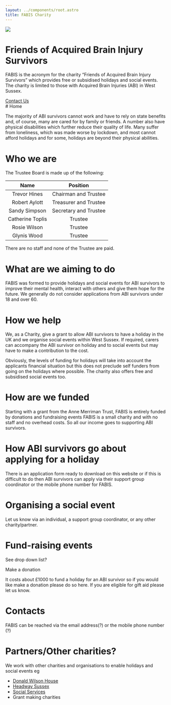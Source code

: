 ```yaml
---
layout: ../components/root.astro
title: FABIS Charity
---
```



<div class="hero mx-auto mb-16 h-5/6 max-w-4xl">
    <div class="hero-content flex-col gap-14 md:flex-row">
        <img src={logo} class="max-w-[15rem] rounded-full shadow-2xl md:max-w-xs" />
        <div>
            <h1 class="text-5xl font-bold">
                Friends of Acquired Brain Injury Survivors
            </h1>
            <p class="py-6">
                FABIS is the acronym for the charity “Friends of Acquired Brain
                Injury Survivors” which provides free or subsidised holidays and
                social events. The charity is limited to those with Acquired Brain
                Injuries (ABI) in West Sussex.
            </p>
            <a href="/contact-us" class="btn-primary btn m-2 flex">
                Contact Us
            </a>
        </div>
    </div>
</div>

<div class='max-w-[75ch] prose prose-h1:scroll-mt-16 prose-h1:text-3xl mx-auto px-8 prose-table:table prose-table:-z-1 prose-table:shadow-2xl text-base-content mb-14'>
# Home

The majority of ABI survivors cannot work and have to rely on state benefits and, of course, many are cared for by family or friends. A number also have physical disabilities which further reduce their quality of life. Many suffer from loneliness, which was made worse by lockdown, and most cannot afford holidays and for some, holidays are beyond their physical abilities.

# Who we are

The Trustee Board is made up of the following:

|       Name       |       Position        |
| :--------------: | :-------------------: |
|   Trevor Hines   | Chairman and Trustee  |
|  Robert Aylott   | Treasurer and Trustee |
|  Sandy Simpson   | Secretary and Trustee |
| Catherine Toplis |        Trustee        |
|   Rosie Wilson   |        Trustee        |
|   Glynis Wood    |        Trustee        |

There are no staff and none of the Trustee are paid.

# What are we aiming to do

FABIS was formed to provide holidays and social events for ABI survivors to improve their mental health, interact with others and give them hope for the future. We generally do not consider applications from ABI survivors under 18 and over 60.

# How we help

We, as a Charity, give a grant to allow ABI survivors to have a holiday in the UK and we organise social events within West Sussex. If required, carers can accompany the ABI survivor on holiday and to social events but may have to make a contribution to the cost.

Obviously, the levels of funding for holidays will take into account the applicants financial situation but this does not preclude self funders from going on the holidays where possible. The charity also offers free and subsidised social events too.

# How are we funded

Starting with a grant from the Anne Merriman Trust, FABIS is entirely funded by donations and fundraising events FABIS is a small charity and with no staff and no overhead costs. So all our income goes to supporting ABI survivors.

# How ABI survivors go about applying for a holiday

There is an application form ready to download on this website or if this is difficult to do then ABI survivors can apply via their support group coordinator or the mobile phone number for FABIS.

# Organising a social event

Let us know via an individual, a support group coordinator, or any other charity/partner.

# Fund-raising events

See drop down list?

Make a donation

It costs about £1000 to fund a holiday for an ABI survivor so if you would like make a donation please do so here. If you are eligible for gift aid please let us know.

# Contacts

FABIS can be reached via the email address(?) or the mobile phone number (?)

# Partners/Other charities?

We work with other charities and organisations to enable holidays and social events eg

-   [Donald Wilson House](https://www.bsuh.nhs.uk/stn/services/donald-wilson-house-rehabilitation-centre/)
-   [Headway Sussex](https://headwaysussex.org.uk/)
-   [Social Services](https://www.nhs.uk/conditions/social-care-and-support-guide/)
-   Grant making charities

</div>
